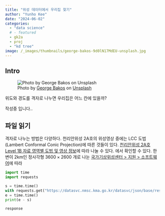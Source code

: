 ```yaml
---
title: "위성 데이터에서 우리집 찾기"
author: "Yunho Kee"
date: "2024-06-02"
categories:
  - "data science"
  # - featured
  - gk2a
  - proj
  - "kd tree"
image: /_images/thumbnails/george-bakos-9d0lN17MdEU-unsplash.jpg
---
```


## Intro

![Photo by <a href="https://unsplash.com/@georgebakos?utm_content=creditCopyText&utm_medium=referral&utm_source=unsplash">George Bakos</a> on <a href="https://unsplash.com/photos/black-and-white-cat-in-cage-9d0lN17MdEU?utm_content=creditCopyText&utm_medium=referral&utm_source=unsplash">Unsplash</a>]({{< meta image >}}){fig-alt="A photo of an elliptical world map."}

위도와 경도를 격자로 나누면 우리집은 어느 칸에 있을까?

작성중 입니다..

## 파일 읽기

격자로 나누는 방법은 다양하다. 천리안위성 2A호의 위성영상 중에는 LCC 도법(Lambert Conformal Conic Projection)에 따른 것들이 있다. [천리안위성 2A호 Level 1B 자료 영역별 도법 및 영상 정보](https://datasvc.nmsc.kma.go.kr/homepage/json/base/bbs/selectAtchFile.do?attachFileUsq=40221&refTbUsq=200217)에 따라  나눌 수 있다. 에서 확인할 수 있다. 한 변이 2km인 정사각형 $3600 \times 2600$ 개로 나눈  [국가기상위성센터 > 지원 > 소프트웨어](https://datasvc.nmsc.kma.go.kr/datasvc/html/base/cmm/selectPage.do?page=static.software)에 따라 

```python
import time
import requests

s = time.time()
with requests.get("https://datasvc.nmsc.kma.go.kr/datasvc/json/base/resources/selectAtchFile.do?attachFileUsq=41961") as response:
e = time.time()
print(e - s)

```

```python
response
```